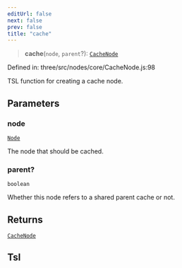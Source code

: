 ```yaml
---
editUrl: false
next: false
prev: false
title: "cache"
---
```


> **cache**(`node`, `parent`?): [`CacheNode`](../classes/Three.WebGPU.CacheNode.html)

Defined in: three/src/nodes/core/CacheNode.js:98

TSL function for creating a cache node.

## Parameters

### node

[`Node`](../classes/Three.WebGPU.Node.html)

The node that should be cached.

### parent?

`boolean`

Whether this node refers to a shared parent cache or not.

## Returns

[`CacheNode`](../classes/Three.WebGPU.CacheNode.html)

## Tsl

